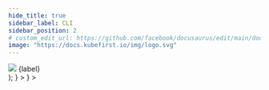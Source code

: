 ```yaml
---
hide_title: true
sidebar_label: CLI
sidebar_position: 2
# custom_edit_url: https://github.com/facebook/docusaurus/edit/main/docs/api-doc-markdown.md
image: "https://docs.kubefirst.io/img/logo.svg"
---
```






  <div className="git-tab">
    <img src={imgSrc} />
    <span>{label}</span>
  </div>
);

<Tabs groupId="git_provider" defaultValue="github" queryString>
  <TabItem
    attributes={{ className: styles.github }}
    value="github"
    label={<TabLabel imgSrc={config.GITHUB_LOGO_URL} label="GitHub" />}
  >
  <GitHubPrerequisites />

  <CommonCloudPrerequisites />

  <GitHubClusterCreateCmd />

  <CommonTerminalOutput />
  
  <CommonRootCredentialsCmd />

  <CommonClusterConnectivity />

  <CommonInstalledApplications />
  </TabItem>
  <TabItem
    value="gitlab"
    attributes={{ className: styles.gitlab }}
    label={<TabLabel imgSrc={config.GITLAB_LOGO_URL} label="GitLab" />}
  >
  <GitLabPrerequisites />

  <CommonCloudPrerequisites />

  <GitLabClusterCreateCmd />

  <CommonTerminalOutput />

  <CommonRootCredentialsCmd />

  <CommonClusterConnectivity />

  <CommonInstalledApplications />
  </TabItem>
</Tabs>
